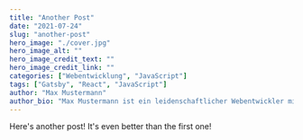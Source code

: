 ---
title: "Another Post"
date: "2021-07-24"
slug: "another-post"
hero_image: "./cover.jpg"
hero_image_alt: ""
hero_image_credit_text: ""
hero_image_credit_link: ""
categories: ["Webentwicklung", "JavaScript"]
tags: ["Gatsby", "React", "JavaScript"]
author: "Max Mustermann"
author_bio: "Max Mustermann ist ein leidenschaftlicher Webentwickler mit mehr als 10 Jahren Erfahrung."
---

Here's another post! It's even better than the first one!